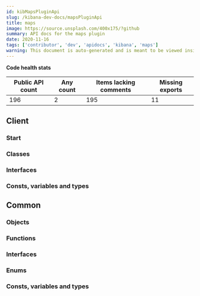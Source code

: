 ```yaml
---
id: kibMapsPluginApi
slug: /kibana-dev-docs/mapsPluginApi
title: maps
image: https://source.unsplash.com/400x175/?github
summary: API docs for the maps plugin
date: 2020-11-16
tags: ['contributor', 'dev', 'apidocs', 'kibana', 'maps']
warning: This document is auto-generated and is meant to be viewed inside our experimental, new docs system. Reach out in #docs-engineering for more info.
---
```







**Code health stats**

| Public API count  | Any count | Items lacking comments | Missing exports | 
|-------------------|-----------|------------------------|-----------------|
| 196 | 2 | 195 | 11 |

## Client

### Start
<DocDefinitionList data={[mapsObj.client.start]}/>

### Classes
<DocDefinitionList data={mapsObj.client.classes}/>

### Interfaces
<DocDefinitionList data={mapsObj.client.interfaces}/>

### Consts, variables and types
<DocDefinitionList data={mapsObj.client.misc}/>

## Common

### Objects
<DocDefinitionList data={mapsObj.common.objects}/>

### Functions
<DocDefinitionList data={mapsObj.common.functions}/>

### Interfaces
<DocDefinitionList data={mapsObj.common.interfaces}/>

### Enums
<DocDefinitionList data={mapsObj.common.enums}/>

### Consts, variables and types
<DocDefinitionList data={mapsObj.common.misc}/>

